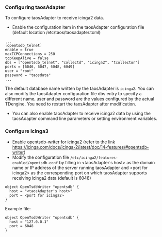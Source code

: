 

### Configuring taosAdapter

To configure taosAdapter to receive icinga2 data.

- Enable the configuration item in the taosAdapter configuration file (default location /etc/taos/taosadapter.toml)

```
...
[opentsdb_telnet]
enable = true
maxTCPConnections = 250
tcpKeepAlive = false
dbs = ["opentsdb_telnet", "collectd", "icinga2", "tcollector"]
ports = [6046, 6047, 6048, 6049]
user = "root"
password = "taosdata"
...
```

The default database name written by the taosAdapter is `icinga2`. You can also modify the taosAdapter configuration file dbs entry to specify a different name. user and password are the values configured by the actual TDengine. You need to restart the taosAdapter after modification.

- You can also enable taosAdapter to receive icinga2 data by using the taosAdapter command line parameters or setting environment variables.

### Configure icinga3

- Enable opentsdb-writer for icinga2 (refer to the link https://icinga.com/docs/icinga-2/latest/doc/14-features/#opentsdb-writer)
- Modify the configuration file `/etc/icinga2/features-enabled/opentsdb.conf` by filling in <taosAdapter's host\> as the domain name or IP address of the server running taosAdapter and <port for icinga2\> as the corresponding port on which taosAdapter supports receiving icinga2 data (default is 6048)

```
object OpenTsdbWriter "opentsdb" {
  host = "<taosAdapter's host>"
  port = <port for icinga2>
}
```

Example file:

```
object OpenTsdbWriter "opentsdb" {
  host = "127.0.0.1"
  port = 6048
}
```

